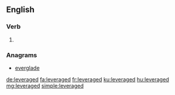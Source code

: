 ==English==

===Verb===
{{head|en|verb form}}

# {{en-past of|leverage}}

===Anagrams===
* [[everglade#English|everglade]]

[[de:leveraged]]
[[fa:leveraged]]
[[fr:leveraged]]
[[ku:leveraged]]
[[hu:leveraged]]
[[mg:leveraged]]
[[simple:leveraged]]